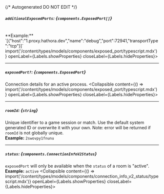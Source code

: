 {/* Autogenerated DO NOT EDIT  */}

##### `additionalExposedPorts`: *{`components.ExposedPort[]`}*
<br/>
**Example:** `[{"host":"1.proxy.hathora.dev","name":"debug","port":72941,"transportType":"tcp"}]`
<Collapsible content={() => import('/content/types/models/components/exposed_port/typescript.mdx')} openLabel={Labels.showProperties} closeLabel={Labels.hideProperties}>
</Collapsible>

---
##### `exposedPort?`: *{`components.ExposedPort`}*
Connection details for an active process.
<Collapsible content={() => import('/content/types/models/components/exposed_port/typescript.mdx')} openLabel={Labels.showProperties} closeLabel={Labels.hideProperties}>
</Collapsible>

---
##### `roomId`: *{`string`}*
Unique identifier to a game session or match. Use the default system generated ID or overwrite it with your own.
Note: error will be returned if `roomId` is not globally unique.
<br/>
**Example:** `2swovpy1fnunu`

---
##### `status`: *{`components.ConnectionInfoV2Status`}*
`exposedPort` will only be available when the `status` of a room is "active".
<br/>
**Example:** `active`
<Collapsible content={() => import('/content/types/models/components/connection_info_v2_status/typescript.mdx')} openLabel={Labels.showProperties} closeLabel={Labels.hideProperties}>
</Collapsible>



